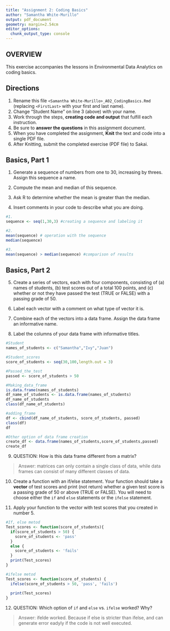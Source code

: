 ```yaml
---
title: "Assignment 2: Coding Basics"
author: "Samantha White-Murillo"
output: pdf_document
geometry: margin=2.54cm
editor_options: 
  chunk_output_type: console
---
```


## OVERVIEW

This exercise accompanies the lessons in Environmental Data Analytics on coding basics.

## Directions

1.  Rename this file `<Samantha White-Murillo>_A02_CodingBasics.Rmd` (replacing `<FirstLast>` with your first and last name).
2.  Change "Student Name" on line 3 (above) with your name.
3.  Work through the steps, **creating code and output** that fulfill each instruction.
4.  Be sure to **answer the questions** in this assignment document.
5.  When you have completed the assignment, **Knit** the text and code into a single PDF file.
6.  After Knitting, submit the completed exercise (PDF file) to Sakai.

## Basics, Part 1

1.  Generate a sequence of numbers from one to 30, increasing by threes. Assign this sequence a name.

2.  Compute the mean and median of this sequence.

3.  Ask R to determine whether the mean is greater than the median.

4.  Insert comments in your code to describe what you are doing.

```r
#1. 
sequence <- seq(1,30,3) #creating a sequence and labeling it

#2. 
mean(sequence) # operation with the sequence
median(sequence)

#3. 
mean(sequence) > median(sequence) #comparison of results

```

## Basics, Part 2

5.  Create a series of vectors, each with four components, consisting of (a) names of students, (b) test scores out of a total 100 points, and (c) whether or not they have passed the test (TRUE or FALSE) with a passing grade of 50.

6.  Label each vector with a comment on what type of vector it is.

7.  Combine each of the vectors into a data frame. Assign the data frame an informative name.

8.  Label the columns of your data frame with informative titles.

```r
#Student
names_of_students <- c("Samantha","Ivy","Juan")

#Student_scores
score_of_students <- seq(30,100,length.out = 3)

#Passed_the_test
passed <- score_of_students > 50

#Making_data_frame
is.data.frame(names_of_students)
df_name_of_students <- is.data.frame(names_of_students)
df_name_of_students
class(df_name_of_students)

#adding_frame
df <- cbind(df_name_of_students, score_of_students, passed)
class(df)
df

#Other option of data frame creation
create_df <- data.frame(names_of_students,score_of_students,passed)
create_df

```

9.  QUESTION: How is this data frame different from a matrix?

> Answer: matrices can only contain a single class of data, while data frames can consist of many different classes of data.

10. Create a function with an if/else statement. Your function should take a **vector** of test scores and print (not return) whether a given test score is a passing grade of 50 or above (TRUE or FALSE). You will need to choose either the `if` and `else` statements or the `ifelse` statement. 

11. Apply your function to the vector with test scores that you created in number 5.

```r
#If, else metod
Test_scores <- function(score_of_students){
  if(score_of_students > 50) {
    score_of_students <- 'pass'
  }
  else {
    score_of_students <- 'fails'
  }
  print(Test_scores)
}

#ifelse metod
Test_scores <- function(score_of_students) {
  ifelse(score_of_students > 50, 'pass', 'fails')
  
  print(Test_scores)
}

```

12. QUESTION: Which option of `if` and `else` vs. `ifelse` worked? Why?

> Answer: ifelde worked. Because if else is stricter than ifelse, and can generate error eadyly if the code is not well executed.
